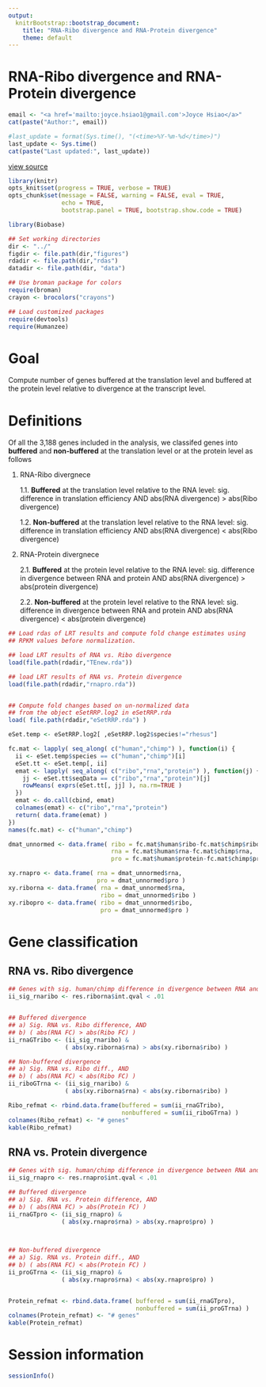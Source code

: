 ```yaml
---
output:
  knitrBootstrap::bootstrap_document:
    title: "RNA-Ribo divergence and RNA-Protein divergence"
    theme: default
---
```



RNA-Ribo divergence and RNA-Protein divergence
==============================================


```r
email <- "<a href='mailto:joyce.hsiao1@gmail.com'>Joyce Hsiao</a>"
cat(paste("Author:", email))
```


```r
#last_update = format(Sys.time(), "(<time>%Y-%m-%d</time>)")
last_update <- Sys.time()
cat(paste("Last updated:", last_update))
```

[view source](rna-ribo-pro-buffering.Rmd)


```r
library(knitr)
opts_knit$set(progress = TRUE, verbose = TRUE)
opts_chunk$set(message = FALSE, warning = FALSE, eval = TRUE, 
               echo = TRUE,
               bootstrap.panel = TRUE, bootstrap.show.code = TRUE)
```


```r
library(Biobase)

## Set working directories 
dir <- "../"
figdir <- file.path(dir,"figures")
rdadir <- file.path(dir,"rdas")
datadir <- file.path(dir, "data")

## Use broman package for colors
require(broman)
crayon <- brocolors("crayons")

## Load customized packages
require(devtools)
require(Humanzee)
```


Goal
====

Compute number of genes buffered at the translation level and buffered at the 
protein level relative to divergence at the transcript level.


Definitions
===========

Of all the 3,188 genes included in the analysis, we classifed genes into
**buffered** and **non-buffered** at the translation level or at the
protein level as follows

1. RNA-Ribo divergnece

    1.1. **Buffered** at the translation level relative to the RNA level: 
          sig. difference in translation efficiency AND
          abs(RNA divergence) > abs(Ribo divergence)
          
    1.2. **Non-buffered** at the translation level relative to the RNA level:
          sig. difference in translation efficiency AND
          abs(RNA divergence) < abs(Ribo divergence)
    
2. RNA-Protein divergnece

    2.1. **Buffered** at the protein level relative to the RNA level: 
          sig. difference in divergence between RNA and protein AND
          abs(RNA divergence) > abs(protein divergence)
          
    2.2. **Non-buffered** at the protein level relative to the RNA level:
          sig. difference in divergence between RNA and protein AND
          abs(RNA divergence) < abs(protein divergence)

    


```r
## Load rdas of LRT results and compute fold change estimates using
## RPKM values before normalization. 

## load LRT results of RNA vs. Ribo divergence
load(file.path(rdadir,"TEnew.rda"))

## load LRT results of RNA vs. Protein divergence
load(file.path(rdadir,"rnapro.rda"))


## Compute fold changes based on un-normalized data
## from the object eSetRRP.log2 in eSetRRP.rda
load( file.path(rdadir,"eSetRRP.rda") )

eSet.temp <- eSetRRP.log2[ ,eSetRRP.log2$species!="rhesus"]

fc.mat <- lapply( seq_along( c("human","chimp") ), function(i) {
  ii <- eSet.temp$species == c("human","chimp")[i]
  eSet.tt <- eSet.temp[, ii]
  emat <- lapply( seq_along( c("ribo","rna","protein") ), function(j) {
    jj <- eSet.tt$seqData == c("ribo","rna","protein")[j]
    rowMeans( exprs(eSet.tt[, jj] ), na.rm=TRUE )
  })
  emat <- do.call(cbind, emat)
  colnames(emat) <- c("ribo","rna","protein")
  return( data.frame(emat) )
})
names(fc.mat) <- c("human","chimp")

dmat_unnormed <- data.frame( ribo = fc.mat$human$ribo-fc.mat$chimp$ribo,
                             rna = fc.mat$human$rna-fc.mat$chimp$rna,
                             pro = fc.mat$human$protein-fc.mat$chimp$protein )

xy.rnapro <- data.frame( rna = dmat_unnormed$rna,
                         pro = dmat_unnormed$pro )
xy.riborna <- data.frame( rna = dmat_unnormed$rna,
                          ribo = dmat_unnormed$ribo )
xy.ribopro <- data.frame( ribo = dmat_unnormed$ribo,
                          pro = dmat_unnormed$pro )
```



Gene classification
===================

## RNA vs. Ribo divergence

```r
## Genes with sig. human/chimp difference in divergence between RNA and Ribo
ii_sig_rnaribo <- res.riborna$int.qval < .01


## Buffered divergence
## a) Sig. RNA vs. Ribo difference, AND
## b) ( abs(RNA FC) > abs(Ribo FC) ) 
ii_rnaGTribo <- (ii_sig_rnaribo) & 
                ( abs(xy.riborna$rna) > abs(xy.riborna$ribo) ) 

## Non-buffered divergence
## a) Sig. RNA vs. Ribo diff., AND
## b) ( abs(RNA FC) < abs(Ribo FC) ) 
ii_riboGTrna <- (ii_sig_rnaribo) &  
                ( abs(xy.riborna$rna) < abs(xy.riborna$ribo) ) 

Ribo_refmat <- rbind.data.frame(buffered = sum(ii_rnaGTribo),
                                nonbuffered = sum(ii_riboGTrna) )
colnames(Ribo_refmat) <- "# genes"
kable(Ribo_refmat)
```


## RNA vs. Protein divergence

```r
## Genes with sig. human/chimp difference in divergence between RNA and protein
ii_sig_rnapro <- res.rnapro$int.qval < .01

## Buffered divergence
## a) Sig. RNA vs. Protein difference, AND
## b) ( abs(RNA FC) > abs(Protein FC) ) 
ii_rnaGTpro <- (ii_sig_rnapro) &  
               ( abs(xy.rnapro$rna) > abs(xy.rnapro$pro) ) 
                 


## Non-buffered divergence
## a) Sig. RNA vs. Protein diff., AND
## b) ( abs(RNA FC) < abs(Protein FC) ) 
ii_proGTrna <- (ii_sig_rnapro) &  
               ( abs(xy.rnapro$rna) < abs(xy.rnapro$pro) ) 


Protein_refmat <- rbind.data.frame( buffered = sum(ii_rnaGTpro),
                                    nonbuffered = sum(ii_proGTrna) )
colnames(Protein_refmat) <- "# genes"
kable(Protein_refmat)
```




Session information
===================

```r
sessionInfo()
```

